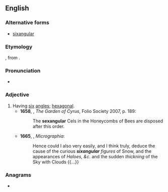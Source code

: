 ==English==

===Alternative forms===
*[[sixangular]]

===Etymology===
{{etyl|LL.|en}} {{m|la|sexangularis}}, from {{m|la|sexangulus}}.

===Pronunciation===
* {{IPA|/sɛkˈsæŋɡjʊlə/|lang=en}}

===Adjective===
{{en-adj|-}}

# Having [[six]] [[angles]]; [[hexagonal]].
#* '''1658''', {{w|Sir Thomas Browne}}, ''The Garden of Cyrus'', Folio Society 2007, p. 189:
#*: The '''sexangular''' Cels in the Honeycombs of Bees are disposed after this order.
#* '''1665''', {{w|Robert Hooke}}, ''Micrographia'':
#*: Hence could I also very easily, and I think truly, deduce the cause of the curious '''''sixangular''' figures'' of Snow, and the appearances of ''Haloes, &c.'' and the sudden ''thickning'' of the Sky with Clouds {{...}}

===Anagrams===
* {{anagrams|en|a=aaeglnrsux|auxlangers}}